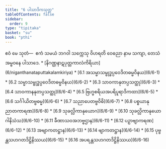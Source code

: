 ```yaml
---
title: "6 ပါသာဒိကသုတ္တ"
tableOfContents: false
sidebar:
  order: 9
type: "tipitaka"
basket: "su"
book: "pthi"
---
```



<DynamicBreadcrumb />

<Division number="164" book="pthi">

<Paragraph number="334" book="pthi">
ဧဝံ မေ သုတံ—  ဧကံ သမယံ ဘဂဝါ သက္ကေသု ဝိဟရတိ ဝေဓညာ နာမ သကျာ, တေသံ အမ္ဗဝနေ ပါသာဒေ.

</Paragraph>
</Division>

<TableOfContents book="pthi" section="6">
* [နိဂဏ္ဌနာဋပုတ္တကာလံကိရိယာ](6/niganthanataputtakalamkiriya)
* [6.1 အသမ္မာသမ္ဗုဒ္ဓပ္ပဝေဒိတဓမ္မဝိနယ](6/6-1)
* [6.2 သမ္မာသမ္ဗုဒ္ဓပ္ပဝေဒိတဓမ္မဝိနယ](6/6-2)
* [6.3 သာဝကာနုတပ္ပသတ္ထု](6/6-3)
* [6.4 သာဝကာနနုတပ္ပသတ္ထု](6/6-4)
* [6.5 ဗြဟ္မစရိယအပရိပူရာဒိကထာ](6/6-5)
* [6.6 သင်္ဂါယိတဗ္ဗဓမ္မ](6/6-6)
* [6.7 သညာပေတဗ္ဗဝိဓိ](6/6-7)
* [6.8 ပစ္စယာနုညာတကာရဏ](6/6-8)
* [6.9 သုခလ္လိကာနုယောဂ](6/6-9)
* [6.10 သုခလ္လိကာနုယောဂါနိသံသ](6/6-10)
* [6.11 ခီဏာသဝအဘဗ္ဗဌာန](6/6-11)
* [6.12 ပဉှာဗျာကရဏ](6/6-12)
* [6.13 အဗျာကတဋ္ဌာန](6/6-13)
* [6.14 ဗျာကတဋ္ဌာန](6/6-14)
* [6.15 ပုဗ္ဗန္တသဟဂတဒိဋ္ဌိနိဿယ](6/6-15)
* [6.16 အပရန္တသဟဂတဒိဋ္ဌိနိဿယ](6/6-16)
</TableOfContents>